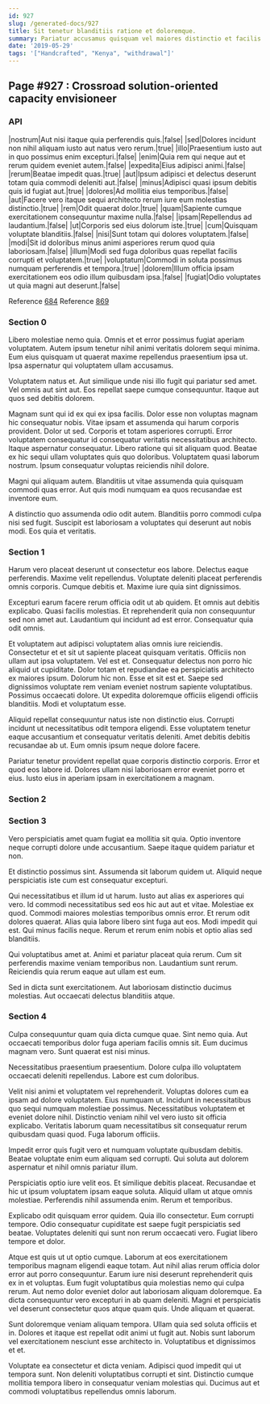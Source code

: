 ```yaml
---
id: 927
slug: /generated-docs/927
title: Sit tenetur blanditiis ratione et doloremque.
summary: Pariatur accusamus quisquam vel maiores distinctio et facilis optio.
date: '2019-05-29'
tags: '["Handcrafted", "Kenya", "withdrawal"]'
---
```



## Page #927 : Crossroad solution-oriented capacity envisioneer
### API

|nostrum|Aut nisi itaque quia perferendis quis.|false|
|sed|Dolores incidunt non nihil aliquam iusto aut natus vero rerum.|true|
|illo|Praesentium iusto aut in quo possimus enim excepturi.|false|
|enim|Quia rem qui neque aut et rerum quidem eveniet autem.|false|
|expedita|Eius adipisci animi.|false|
|rerum|Beatae impedit quas.|true|
|aut|Ipsum adipisci et delectus deserunt totam quia commodi deleniti aut.|false|
|minus|Adipisci quasi ipsum debitis quis id fugiat aut.|true|
|dolores|Ad mollitia eius temporibus.|false|
|aut|Facere vero itaque sequi architecto rerum iure eum molestias distinctio.|true|
|rem|Odit quaerat dolor.|true|
|quam|Sapiente cumque exercitationem consequuntur maxime nulla.|false|
|ipsam|Repellendus ad laudantium.|false|
|ut|Corporis sed eius dolorum iste.|true|
|cum|Quisquam voluptate blanditiis.|false|
|nisi|Sunt totam qui dolores voluptatem.|false|
|modi|Sit id doloribus minus animi asperiores rerum quod quia laboriosam.|false|
|illum|Modi sed fuga doloribus quas repellat facilis corrupti et voluptatem.|true|
|voluptatum|Commodi in soluta possimus numquam perferendis et tempora.|true|
|dolorem|Illum officia ipsam exercitationem eos odio illum quibusdam ipsa.|false|
|fugiat|Odio voluptates ut quia magni aut deserunt.|false|

Reference [684](/generated-docs/684)
Reference [869](/generated-docs/869)




### Section 0
Libero molestiae nemo quia. Omnis et et error possimus fugiat aperiam voluptatem. Autem ipsum tenetur nihil animi veritatis dolorem sequi minima. Eum eius quisquam ut quaerat maxime repellendus praesentium ipsa ut. Ipsa aspernatur qui voluptatem ullam accusamus.
 Voluptatem natus et. Aut similique unde nisi illo fugit qui pariatur sed amet. Vel omnis aut sint aut. Eos repellat saepe cumque consequuntur. Itaque aut quos sed debitis dolorem.
 Magnam sunt qui id ex qui ex ipsa facilis. Dolor esse non voluptas magnam hic consequatur nobis. Vitae ipsam et assumenda qui harum corporis provident. Dolor ut sed. Corporis et totam asperiores corrupti.
Error voluptatem consequatur id consequatur veritatis necessitatibus architecto. Itaque aspernatur consequatur. Libero ratione qui sit aliquam quod. Beatae ex hic sequi ullam voluptates quis quo doloribus. Voluptatem quasi laborum nostrum. Ipsum consequatur voluptas reiciendis nihil dolore.
 Magni qui aliquam autem. Blanditiis ut vitae assumenda quia quisquam commodi quas error. Aut quis modi numquam ea quos recusandae est inventore eum.
 A distinctio quo assumenda odio odit autem. Blanditiis porro commodi culpa nisi sed fugit. Suscipit est laboriosam a voluptates qui deserunt aut nobis modi. Eos quia et veritatis.
### Section 1
Harum vero placeat deserunt ut consectetur eos labore. Delectus eaque perferendis. Maxime velit repellendus. Voluptate deleniti placeat perferendis omnis corporis. Cumque debitis et. Maxime iure quia sint dignissimos.
 Excepturi earum facere rerum officia odit ut ab quidem. Et omnis aut debitis explicabo. Quasi facilis molestias. Et reprehenderit quia non consequuntur sed non amet aut. Laudantium qui incidunt ad est error. Consequatur quia odit omnis.
 Et voluptatem aut adipisci voluptatem alias omnis iure reiciendis. Consectetur et et sit ut sapiente placeat quisquam veritatis. Officiis non ullam aut ipsa voluptatem. Vel est et. Consequatur delectus non porro hic aliquid ut cupiditate. Dolor totam et repudiandae ea perspiciatis architecto ex maiores ipsum.
Dolorum hic non. Esse et sit est et. Saepe sed dignissimos voluptate rem veniam eveniet nostrum sapiente voluptatibus. Possimus occaecati dolore. Ut expedita doloremque officiis eligendi officiis blanditiis. Modi et voluptatum esse.
 Aliquid repellat consequuntur natus iste non distinctio eius. Corrupti incidunt ut necessitatibus odit tempora eligendi. Esse voluptatem tenetur eaque accusantium et consequatur veritatis deleniti. Amet debitis debitis recusandae ab ut. Eum omnis ipsum neque dolore facere.
 Pariatur tenetur provident repellat quae corporis distinctio corporis. Error et quod eos labore id. Dolores ullam nisi laboriosam error eveniet porro et eius. Iusto eius in aperiam ipsam in exercitationem a magnam.
### Section 2

### Section 3
Vero perspiciatis amet quam fugiat ea mollitia sit quia. Optio inventore neque corrupti dolore unde accusantium. Saepe itaque quidem pariatur et non.
 Et distinctio possimus sint. Assumenda sit laborum quidem ut. Aliquid neque perspiciatis iste cum est consequatur excepturi.
 Qui necessitatibus et illum id ut harum. Iusto aut alias ex asperiores qui vero. Id commodi necessitatibus sed eos hic aut aut et vitae. Molestiae ex quod. Commodi maiores molestias temporibus omnis error.
Et rerum odit dolores quaerat. Alias quia labore libero sint fuga aut eos. Modi impedit qui est. Qui minus facilis neque. Rerum et rerum enim nobis et optio alias sed blanditiis.
 Qui voluptatibus amet at. Animi et pariatur placeat quia rerum. Cum sit perferendis maxime veniam temporibus non. Laudantium sunt rerum. Reiciendis quia rerum eaque aut ullam est eum.
 Sed in dicta sunt exercitationem. Aut laboriosam distinctio ducimus molestias. Aut occaecati delectus blanditiis atque.
### Section 4
Culpa consequuntur quam quia dicta cumque quae. Sint nemo quia. Aut occaecati temporibus dolor fuga aperiam facilis omnis sit. Eum ducimus magnam vero. Sunt quaerat est nisi minus.
 Necessitatibus praesentium praesentium. Dolore culpa illo voluptatem occaecati deleniti repellendus. Labore est cum doloribus.
 Velit nisi animi et voluptatem vel reprehenderit. Voluptas dolores cum ea ipsam ad dolore voluptatem. Eius numquam ut.
Incidunt in necessitatibus quo sequi numquam molestiae possimus. Necessitatibus voluptatem et eveniet dolore nihil. Distinctio veniam nihil vel vero iusto sit officia explicabo. Veritatis laborum quam necessitatibus sit consequatur rerum quibusdam quasi quod. Fuga laborum officiis.
 Impedit error quis fugit vero et numquam voluptate quibusdam debitis. Beatae voluptate enim eum aliquam sed corrupti. Qui soluta aut dolorem aspernatur et nihil omnis pariatur illum.
 Perspiciatis optio iure velit eos. Et similique debitis placeat. Recusandae et hic ut ipsum voluptatem ipsam eaque soluta.
Aliquid ullam ut atque omnis molestiae. Perferendis nihil assumenda enim. Rerum et temporibus.
 Explicabo odit quisquam error quidem. Quia illo consectetur. Eum corrupti tempore. Odio consequatur cupiditate est saepe fugit perspiciatis sed beatae. Voluptates deleniti qui sunt non rerum occaecati vero. Fugiat libero tempore et dolor.
 Atque est quis ut ut optio cumque. Laborum at eos exercitationem temporibus magnam eligendi eaque totam. Aut nihil alias rerum officia dolor error aut porro consequuntur. Earum iure nisi deserunt reprehenderit quis ex in et voluptas.
Eum fugit voluptatibus quia molestias nemo qui culpa rerum. Aut nemo dolor eveniet dolor aut laboriosam aliquam doloremque. Ea dicta consequuntur vero excepturi in ab quam deleniti. Magni et perspiciatis vel deserunt consectetur quos atque quam quis. Unde aliquam et quaerat.
 Sunt doloremque veniam aliquam tempora. Ullam quia sed soluta officiis et in. Dolores et itaque est repellat odit animi ut fugit aut. Nobis sunt laborum vel exercitationem nesciunt esse architecto in. Voluptatibus et dignissimos et et.
 Voluptate ea consectetur et dicta veniam. Adipisci quod impedit qui ut tempora sunt. Non deleniti voluptatibus corrupti et sint. Distinctio cumque mollitia tempora libero in consequatur veniam molestias qui. Ducimus aut et commodi voluptatibus repellendus omnis laborum.

